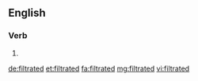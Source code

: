 ==English==

===Verb===
{{head|en}}

# {{en-past of|filtrate}}

[[de:filtrated]]
[[et:filtrated]]
[[fa:filtrated]]
[[mg:filtrated]]
[[vi:filtrated]]